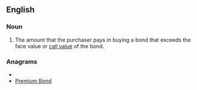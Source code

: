 ==English==

===Noun===

{{en-noun|sg=[[bond]] [[premium]]}}

#{{finance}} The amount that the purchaser pays in buying a bond that exceeds the face value or [[call value]] of the bond.

===Anagrams===
* {{alphagram|bdeimmnopru}}
* [[Premium Bond#English|Premium Bond]]